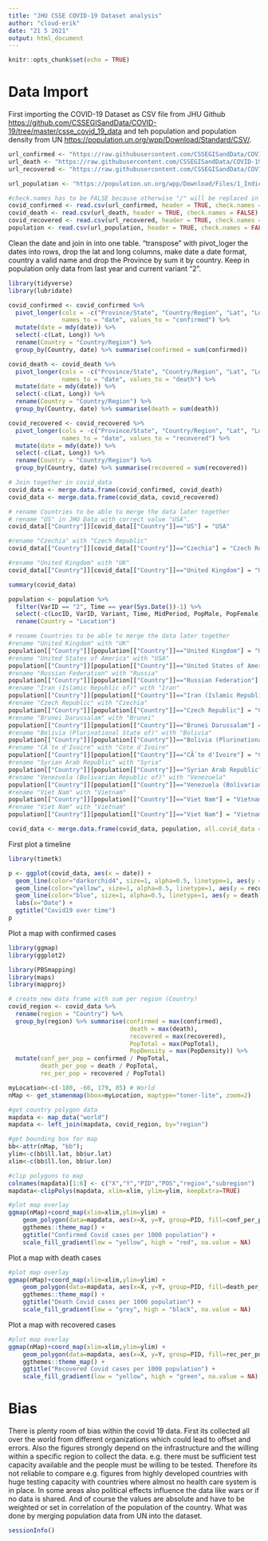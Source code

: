 ```yaml
---
title: "JHU CSSE COVID-19 Dataset analysis"
author: "cloud-erik"
date: "21 5 2021"
output: html_document
---
```


```r
knitr::opts_chunk$set(echo = TRUE)
```

# Data Import

First importing the COVID-19 Dataset as CSV file from JHU Github <https://github.com/CSSEGISandData/COVID-19/tree/master/csse_covid_19_data> and teh population and population density from UN <https://population.un.org/wpp/Download/Standard/CSV/>.

```r
url_confirmed <- "https://raw.githubusercontent.com/CSSEGISandData/COVID-19/master/csse_covid_19_data/csse_covid_19_time_series/time_series_covid19_confirmed_global.csv"
url_death <- "https://raw.githubusercontent.com/CSSEGISandData/COVID-19/master/csse_covid_19_data/csse_covid_19_time_series/time_series_covid19_deaths_global.csv"
url_recovered <- "https://raw.githubusercontent.com/CSSEGISandData/COVID-19/master/csse_covid_19_data/csse_covid_19_time_series/time_series_covid19_recovered_global.csv"

url_population <- "https://population.un.org/wpp/Download/Files/1_Indicators%20(Standard)/CSV_FILES/WPP2019_TotalPopulationBySex.csv"

#check.names has to be FALSE because otherwise "/" will be replaced in Header names
covid_confirmed <- read.csv(url_confirmed, header = TRUE, check.names = FALSE)
covid_death <- read.csv(url_death, header = TRUE, check.names = FALSE)
covid_recovered <- read.csv(url_recovered, header = TRUE, check.names = FALSE)
population <- read.csv(url_population, header = TRUE, check.names = FALSE)

```

Clean the date and join in into one table. "transpose" with pivot_loger the dates into rows, drop the lat and long columns, make date a date format, country a valid name and drop the Province by sum it by country.
Keep in population only data from last year and current variant "2".

```r
library(tidyverse)
library(lubridate)

covid_confirmed <- covid_confirmed %>%
  pivot_longer(cols = -c("Province/State", "Country/Region", "Lat", "Long"),
               names_to = "date", values_to = "confirmed") %>%
  mutate(date = mdy(date)) %>%
  select(-c(Lat, Long)) %>%
  rename(Country = "Country/Region") %>%
  group_by(Country, date) %>% summarise(confirmed = sum(confirmed))

covid_death <- covid_death %>%
  pivot_longer(cols = -c("Province/State", "Country/Region", "Lat", "Long"),
               names_to = "date", values_to = "death") %>%
  mutate(date = mdy(date)) %>%
  select(-c(Lat, Long)) %>%
  rename(Country = "Country/Region") %>%
  group_by(Country, date) %>% summarise(death = sum(death))

covid_recovered <- covid_recovered %>%
  pivot_longer(cols = -c("Province/State", "Country/Region", "Lat", "Long"),
               names_to = "date", values_to = "recovered") %>%
  mutate(date = mdy(date)) %>%
  select(-c(Lat, Long)) %>%
  rename(Country = "Country/Region") %>%
  group_by(Country, date) %>% summarise(recovered = sum(recovered))

# Join together in covid_data
covid_data <- merge.data.frame(covid_confirmed, covid_death)
covid_data <- merge.data.frame(covid_data, covid_recovered)

# rename Countries to be able to merge the data later together
# rename "US" in JHU Data with correct value "USA".
covid_data[["Country"]][covid_data[["Country"]]=="US"] = "USA"

#rename "Czechia" with "Czech Republic"
covid_data[["Country"]][covid_data[["Country"]]=="Czechia"] = "Czech Republic"

#rename "United Kingdom" with "UK"
covid_data[["Country"]][covid_data[["Country"]]=="United Kingdom"] = "UK"

summary(covid_data)

population <- population %>%
  filter(VarID == "2", Time == year(Sys.Date())-1) %>%
  select(-c(LocID, VarID, Variant, Time, MidPeriod, PopMale, PopFemale)) %>%
  rename(Country = "Location")

# rename Countries to be able to merge the data later together
#rename "United Kingdom" with "UK"
population[["Country"]][population[["Country"]]=="United Kingdom"] = "UK"
#rename "United States of America" with "USA"
population[["Country"]][population[["Country"]]=="United States of America"] = "USA"
#rename "Russian Federation" with "Russia"
population[["Country"]][population[["Country"]]=="Russian Federation"] = "Russia"
#rename "Iran (Islamic Republic of)" with "Iran"
population[["Country"]][population[["Country"]]=="Iran (Islamic Republic of)"] = "Iran"
#rename "Czech Republic" with "Czechia"
population[["Country"]][population[["Country"]]=="Czech Republic"] = "Czechia"
#rename "Brunei Darussalam" with "Brunei"
population[["Country"]][population[["Country"]]=="Brunei Darussalam"] = "Brunei"
#rename "Bolivia (Plurinational State of)" with "Bolivia"
population[["Country"]][population[["Country"]]=="Bolivia (Plurinational State of)"] = "Bolivia"
#rename "CÃ´te d'Ivoire" with "Cote d'Ivoire"
population[["Country"]][population[["Country"]]=="CÃ´te d'Ivoire"] = "Cote d'Ivoire"
#rename "Syrian Arab Republic" with "Syria"
population[["Country"]][population[["Country"]]=="Syrian Arab Republic"] = "Syria"
#rename "Venezuela (Bolivarian Republic of)" with "Venezuela"
population[["Country"]][population[["Country"]]=="Venezuela (Bolivarian Republic of)"] = "Venezuela"
#rename "Viet Nam" with "Vietnam"
population[["Country"]][population[["Country"]]=="Viet Nam"] = "Vietnam"
#rename "Viet Nam" with "Vietnam"
population[["Country"]][population[["Country"]]=="Viet Nam"] = "Vietnam"

covid_data <- merge.data.frame(covid_data, population, all.covid_data = TRUE)
```

First plot a timeline

```r
library(timetk)

p <- ggplot(covid_data, aes(x = date)) +
  geom_line(color="darkorchid4", size=1, alpha=0.5, linetype=1, aes(y = confirmed)) +
  geom_line(color="yellow", size=1, alpha=0.5, linetype=1, aes(y = recovered)) +
  geom_line(color="blue", size=1, alpha=0.5, linetype=1, aes(y = death)) +
  labs(x="Date") +
  ggtitle("Covid19 over time")
p
```

Plot a map with confirmed cases

```r
library(ggmap)
library(ggplot2)

library(PBSmapping)
library(maps)
library(mapproj)

# create new data frame with sum per region (Country)
covid_region <- covid_data %>%
  rename(region = "Country") %>%
  group_by(region) %>% summarise(confirmed = max(confirmed),
                                  death = max(death),
                                  recovered = max(recovered),
                                  PopTotal = max(PopTotal),
                                  PopDensity = max(PopDensity)) %>%
  mutate(conf_per_pop = confirmed / PopTotal,
         death_per_pop = death / PopTotal,
         rec_per_pop = recovered / PopTotal)

myLocation<-c(-180, -60, 179, 85) # World
nMap <- get_stamenmap(bbox=myLocation, maptype="toner-lite", zoom=2)

#get country polygon data
mapdata <- map_data("world")
mapdata <- left_join(mapdata, covid_region, by="region")

#get bounding box for map
bb<-attr(nMap, "bb");
ylim<-c(bb$ll.lat, bb$ur.lat)
xlim<-c(bb$ll.lon, bb$ur.lon)

#clip polygons to map
colnames(mapdata)[1:6] <- c("X","Y","PID","POS","region","subregion")
mapdata<-clipPolys(mapdata, xlim=xlim, ylim=ylim, keepExtra=TRUE)

#plot map overlay
ggmap(nMap)+coord_map(xlim=xlim,ylim=ylim) +
    geom_polygon(data=mapdata, aes(x=X, y=Y, group=PID, fill=conf_per_pop), alpha=0.9) +  
    ggthemes::theme_map() +
    ggtitle("Confirmed Covid cases per 1000 population") +
    scale_fill_gradient(low = "yellow", high = "red", na.value = NA)


```

Plot a map with death cases

```r

#plot map overlay
ggmap(nMap)+coord_map(xlim=xlim,ylim=ylim) +
    geom_polygon(data=mapdata, aes(x=X, y=Y, group=PID, fill=death_per_pop), alpha=0.9) +
    ggthemes::theme_map() +
    ggtitle("Death Covid cases per 1000 population") +
    scale_fill_gradient(low = "grey", high = "black", na.value = NA)

```

Plot a map with recovered cases

```r

#plot map overlay
ggmap(nMap)+coord_map(xlim=xlim,ylim=ylim) +
    geom_polygon(data=mapdata, aes(x=X, y=Y, group=PID, fill=rec_per_pop), alpha=0.9) +
    ggthemes::theme_map() +
    ggtitle("Recovered Covid cases per 1000 population") +
    scale_fill_gradient(low = "yellow", high = "green", na.value = NA)


```

# Bias
There is plenty room of bias within the covid 19 data. First its collected all over the world from different organizations which could lead to offset and errors. Also the figures strongly depend on the infrastructure and the willing within a specific region to collect the data. e.g. there must be sufficient test capacity available and the people must be willing to be tested. Therefore its not reliable to compare e.g. figures from highly developed countries with huge testing capacity with countries where almost no health care system is in place.
In some areas also political effects influence the data like wars or if no data is shared.
And of course the values are absolute and have to be weighted or set in correlation of the population of the country. What was done by merging population data from UN into the dataset.

```r
sessionInfo()
```
